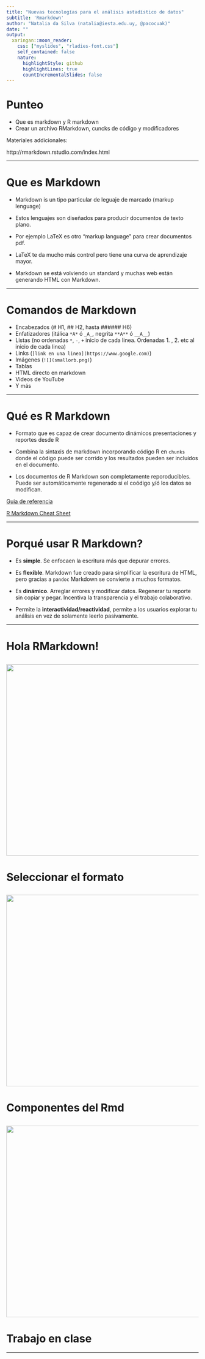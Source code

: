 ```yaml
---
title: "Nuevas tecnologías para el análisis astadístico de datos"
subtitle: 'Rmarkdown'
author: "Natalia da Silva (natalia@iesta.edu.uy, @pacocuak)"
date: ""
output:
  xaringan::moon_reader:
    css: ["myslides", "rladies-font.css"]
    self_contained: false
    nature:
      highlightStyle: github
      highlightLines: true
      countIncrementalSlides: false
---
```



# Punteo

- Que es markdown y R markdown
- Crear un archivo RMarkdown, cuncks de código y modificadores

 Materiales addicionales:

http://rmarkdown.rstudio.com/index.html

---

# Que es Markdown

 - Markdown is un tipo particular de leguaje de marcado (markup lenguage)
- Estos lenguajes son diseñados para producir documentos de texto plano.

- Por ejemplo LaTeX es otro "markup language" para crear documentos pdf. 

- LaTeX te da mucho más control pero tiene una curva de aprendizaje mayor.

- Markdown se está volviendo un standard y muchas web están generando HTML con Markdown.

---

# Comandos de Markdown

- Encabezados (# H1, ## H2, hasta ###### H6)
- Enfatizadores (itálica `*A*` ó `_A_`, negrita `**A**` ó `__A__`)
- Listas (no ordenadas `*`, `-`, `+`  inicio de cada linea. Ordenadas 1. , 2. etc al inicio de cada linea)
- Links (`[link en una linea](https://www.google.com)`)
- Imágenes (`![](smallorb.png)`)
- Tablas
- HTML directo en markdown
- Videos de YouTube
- Y más


---


# Qué es R Markdown

- Formato que es capaz de crear documento dinámicos presentaciones
y reportes desde R

- Combina la sintaxis de markdown incorporando código R en `chunks` donde el código puede ser corrido y los resultados pueden ser incluídos en el documento.

- Los documentos de R Markdown son completamente reporoducibles. Puede ser automáticamente regenerado si el coódigo y/ó los datos se modifican. 

[Guia de referencia](https://www.rstudio.com/wp-content/uploads/2015/03/rmarkdown-reference.pdf)

[R Markdown Cheat Sheet](https://www.rstudio.com/wp-content/uploads/2016/03/rmarkdown-cheatsheet-2.0.pdf)

---


# Porqué usar R Markdown?

- Es **simple**. Se enfocaen la escritura más que depurar errores.

- Es **flexible**. Markdown fue creado para simplificar la escritura de HTML, pero gracias a `pandoc` Markdown se convierte a muchos formatos.

- Es **dinámico**. Arreglar errores y modificar datos. Regenerar tu reporte sin copiar y pegar. Incentiva la transparencia y el trabajo colaborativo.

- Permite la **interactividad/reactividad**, permite a los usuarios explorar tu análisis en vez de solamente leerlo pasivamente.

---

# Hola RMarkdown!

<img src="creatermd.pdf" height="500px" width="660px" />
---


# Seleccionar el formato 

<img src="formatrmd.png" height="500px" width="660px" />
---

# Componentes del Rmd 
<img src="structurermd.pdf" height="500px" width="660px" />
---

# Trabajo en clase

---
